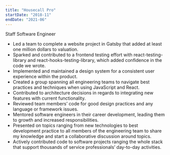 ```yaml
---
title: "Housecall Pro"
startDate: "2018-11"
endDate: "2021-06"
---
```



Staff Software Engineer

- Led a team to complete a website project in Gatsby that added at least one million dollars to valuation.
- Sparked and contributed to a frontend testing effort with react-testing-library and react-hooks-testing-library, which added confidence in the code we wrote.
- Implemented and maintained a design system for a consistent user experience within the product.
- Created a group spanning all engineering teams to navigate best practices and techniques when using JavaScript and React.
- Contributed to architecture decisions in regards to integrating new features with current functionality.
- Reviewed team members’ code for good design practices and any language or framework issues.
- Mentored software engineers in their career development, leading them to growth and increased responsibilities.
- Presented on topics ranging from new technologies to best development practice to all members of the engineering team to share my knowledge and start a collaborative discussion around topics.
- Actively contributed code to software projects ranging the whole stack that support thousands of service professionals’ day-to-day activities.
